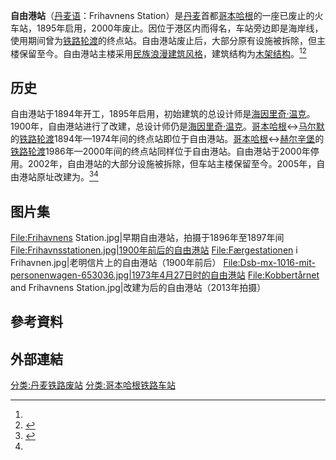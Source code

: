 {{About|位於[[丹麦|丹麦]]首都[[哥本哈根|哥本哈根]]现已废止的的自由港站||自由港站}}
{{Infobox station
| name = <s>自由港站</s>
| native_name = <s>Frihavnens Station</s>
| type = [[铁路废站|铁路废站]]
| image = Frihavnens_Station_01.JPG
| caption = 自由港站主楼遗址（图中木架结构欧式建筑）
| address = {{DEN}} [[首都大区|首都大区]] [[哥本哈根自治市|哥本哈根自治市]] [[东关厢_(哥本哈根)|东关厢区]]（2100）{{Link-da|美洲广场 (哥本哈根)|Amerika Plads|美洲广场}}24号<br><small>（站房遗址）</small><br><br/>
| architect = [[海因里奇·温克|海因里奇·温克]]
| architectural_style = [[民族浪漫风格|民族浪漫风格]]
| status = 已停用
| opened = 1895年
| closed = 2000年
| years = 1894年
| events = 自由港站开工
| years1 = 1895年
| events1 = 自由港站启用
| years2 = 1900年
| events2 = 自由港站改建
| years3 = 1986年
| events3 = 自由港站整修
| years4 = 2000年
| events4 = 自由港站停用
| years5 = 2002年
| events5 = 自由港站大部分设施拆除（车站主楼保留至今）
| years6 = 2005年
| events6 = 原址改建为{{Link-da|美洲广场 (哥本哈根)|Amerika Plads|美洲广场}}
}}
'''自由港站'''（[[丹麦语|丹麦语]]：Frihavnens Station）是[[丹麦|丹麦]]首都[[哥本哈根|哥本哈根]]的一座已废止的火车站，1895年启用，2000年废止。因位于{{Internal link helper/da|哥本哈根自由港|Københavns Frihavn}}港区内而得名，车站旁边即是海岸线，使用期间曾为[[铁路渡轮|铁路轮渡]]的终点站。自由港站废止后，大部分原有设施被拆除，但主楼保留至今。自由港站主楼采用[[民族浪漫风格|民族浪漫建筑风格]]，建筑结构为[[木骨架|木架结构]]。<ref name=":0" /><ref name=":1">{{Cite web|title=Frihavnen Station|url=https://bibliotek.kk.dk/nyheder/inspiration/frihavnen-station|accessdate=2021-02-12|date=2020-12-14|work=Københavns Biblioteker|language=da}}</ref>

== 历史 ==
自由港站于1894年开工，1895年启用，初始建筑的总设计师是[[海因里奇·温克|海因里奇·温克]]。1900年，自由港站进行了改建，总设计师仍是[[海因里奇·温克|海因里奇·温克]]。[[哥本哈根|哥本哈根]]↔[[马尔默|马尔默]]的[[铁路轮渡|铁路轮渡]]1894年—1974年间的终点站即位于自由港站。[[哥本哈根|哥本哈根]]↔[[赫尔辛堡|赫尔辛堡]]的[[铁路轮渡|铁路轮渡]]1986年—2000年间的终点站同样位于自由港站。自由港站于2000年停用。2002年，自由港站的大部分设施被拆除，但车站主楼保留至今。2005年，自由港站原址改建为{{Link-da|美洲广场 (哥本哈根)|Amerika Plads|美洲广场}}。<ref name=":0">{{Cite web|title=Frihavnens Station|url=https://danskejernbaner.dk/vis.station.php?FORLOEB_ID=2489&content=Frihavnens+Station|accessdate=2021-02-03|work=danskejernbaner.dk|language=da}}</ref><ref name=":1" />

== 图片集 ==
<gallery widths="300" heights="200">
File:Frihavnens Station.jpg|早期自由港站，拍摄于1896年至1897年间
File:Frihavnsstationen.jpg|1900年前后的自由港站
File:Færgestationen i Frihavnen.jpg|老明信片上的自由港站（1900年前后）
File:Dsb-mx-1016-mit-personenwagen-653036.jpg|1973年4月27日时的自由港站
File:Kobbertårnet and Frihavnens Station.jpg|改建为{{Link-da|美洲广场 (哥本哈根)|Amerika Plads|美洲广场}}后的自由港站（2013年拍摄）
</gallery>

== 參考資料 ==
{{Reflist|2}}

== 外部連結 ==
{{commonscat}}

[[分类:丹麦铁路废站|分类:丹麦铁路废站]]
[[分类:哥本哈根铁路车站|分类:哥本哈根铁路车站]]